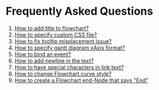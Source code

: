 # Frequently Asked Questions

1.  [How to add title to flowchart?](https://github.com/knsv/mermaid/issues/556#issuecomment-363182217)
2.  [How to specify custom CSS file?](https://github.com/mermaidjs/mermaid.cli/pull/24#issuecomment-373402785)
3.  [How to fix tooltip misplacement issue?](https://github.com/knsv/mermaid/issues/542#issuecomment-3343564621)
4.  [How to specify gantt diagram xAxis format?](https://github.com/knsv/mermaid/issues/269#issuecomment-373229136)
5.  [How to bind an event?](https://github.com/knsv/mermaid/issues/372)
6.  [How to add newline in the text?](https://github.com/knsv/mermaid/issues/384#issuecomment-281339381)
7.  [How to have special characters in link text?](https://github.com/knsv/mermaid/issues/407#issuecomment-329944735)
8.  [How to change Flowchart curve style?](https://github.com/knsv/mermaid/issues/580#issuecomment-373929046)
9.  [How to create a Flowchart end-Node that says "End"](https://github.com/mermaid-js/mermaid/issues/1444#issuecomment-639528897)

